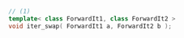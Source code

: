 ```cpp
// (1)
template< class ForwardIt1, class ForwardIt2 >
void iter_swap( ForwardIt1 a, ForwardIt2 b );
```
